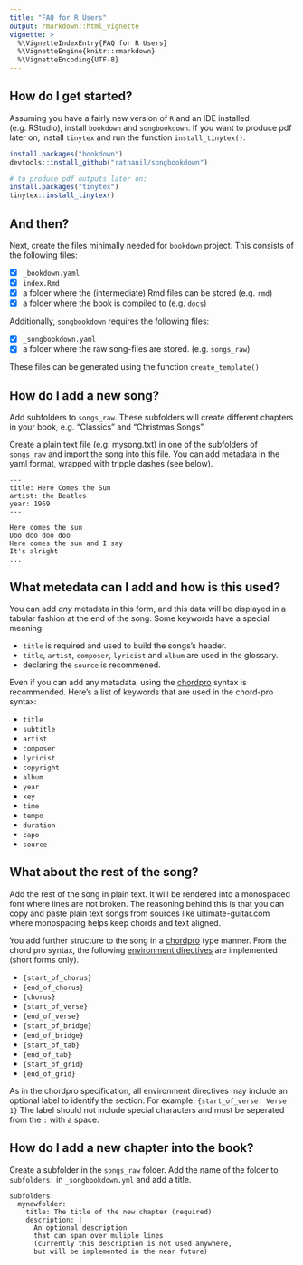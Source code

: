 ```yaml
---
title: "FAQ for R Users"
output: rmarkdown::html_vignette
vignette: >
  %\VignetteIndexEntry{FAQ for R Users}
  %\VignetteEngine{knitr::rmarkdown}
  %\VignetteEncoding{UTF-8}
---
```


## How do I get started?

Assuming you have a fairly new version of `R` and an IDE installed (e.g. RStudio), install `bookdown` and `songbookdown`. If you want to produce pdf later on, install `tinytex` and run the function `install_tinytex()`.

```r
install.packages("bookdown")
devtools::install_github("ratnanil/songbookdown")

# to produce pdf outputs later on:
install.packages("tinytex")
tinytex::install_tinytex()
```


## And then?

Next, create the files minimally needed for `bookdown` project. This consists of the following files:

- [x] `_bookdown.yaml`
- [x] `index.Rmd`
- [x] a folder where the (intermediate) Rmd files can be stored (e.g. `rmd`)
- [x] a folder where the book is compiled to (e.g. `docs`)

Additionally, `songbookdown` requires the following files:

- [x] `_songbookdown.yaml`
- [x] a folder where the raw song-files are stored. (e.g. `songs_raw`)

These files can be generated using the function `create_template()`


## How do I add a new song?

Add subfolders to `songs_raw`. These subfolders will create different chapters in your book, e.g. "Classics" and "Christmas Songs".

Create a plain text file (e.g. mysong.txt) in one of the subfolders of `songs_raw` and import the song into this file. You can add metadata in the yaml format, wrapped with tripple dashes (see below).

```
---
title: Here Comes the Sun
artist: the Beatles
year: 1969
---

Here comes the sun
Doo doo doo doo
Here comes the sun and I say
It's alright
...
```

## What metedata can I add and how is this used?

You can add *any* metadata in this form, and this data will be displayed in a tabular fashion at the end of the song. Some keywords have a special meaning:

- `title` is required and used to build the songs's header. 
- `title`, `artist`, `composer`, `lyricist` and `album` are used in the glossary. 
- declaring the `source` is recommened. 

Even if you can add any metadata, using the [chordpro](https://www.chordpro.org) syntax is recommended. Here's a list of keywords that are used in the chord-pro syntax:

- `title`
- `subtitle`
- `artist`
- `composer`
- `lyricist`
- `copyright`
- `album`
- `year`
- `key`
- `time`
- `tempo`
- `duration`
- `capo`
- `source`

## What about the rest of the song? 

Add the rest of the song in plain text. It will be rendered into a monospaced font where lines are not broken. The reasoning behind this is that you can copy and paste plain text songs from sources like ultimate-guitar.com where monospacing helps keep chords and text aligned. 

You add further structure to the song in a [chordpro](https://www.chordpro.org) type manner. From the chord pro syntax, the following [environment directives](https://www.chordpro.org/chordpro/directives-env/) are implemented (short forms only).

- `{start_of_chorus}`
- `{end_of_chorus}`
- `{chorus}`
- `{start_of_verse}`
- `{end_of_verse}`
- `{start_of_bridge}`
- `{end_of_bridge}`
- `{start_of_tab}`
- `{end_of_tab}`
- `{start_of_grid}`
- `{end_of_grid}`


As in the chordpro specification, all environment directives may include an optional label to identify the section. For example: `{start_of_verse: Verse 1}` The label should not include special characters and must be seperated from the `:` with a space.

## How do I add a new chapter into the book?

Create a subfolder in the `songs_raw` folder. Add the name of the folder to `subfolders:` in `_songbookdown.yml` and add a title.

```
subfolders: 
  mynewfolder:
    title: The title of the new chapter (required) 
    description: |
      An optional description
      that can span over muliple lines
      (currently this description is not used anywhere,
      but will be implemented in the near future)
```



<!-- ## How do I add chords to songs? -->


<!-- The project includes the library `tabr`, which generates beautiful chord diagrams from vectors with the `plot_chord` function. I've written a rapper around this function named `plot_chords` (note the `s`) which takes a named list `list(chordname = chordspec)` and draws a grid with ca. 4 columns (empty columns when less than 4 chords). -->